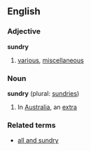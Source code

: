 ==English==
===Adjective===
'''sundry'''
# [[various]], [[miscellaneous]]

===Noun===
'''sundry''' (plural: [[sundries]])

# {{Cricket}} In [[Australia]], an [[extra]]

===Related terms===
* [[all and sundry]]